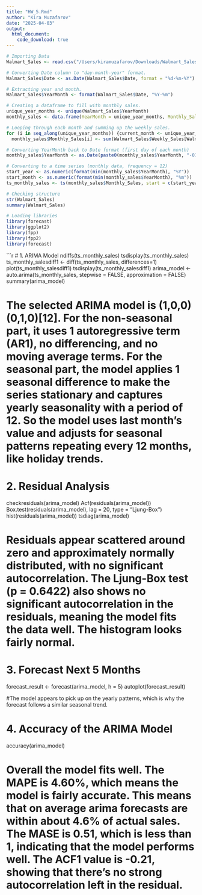```yaml
---
title: "HW_5.Rmd"
author: "Kira Muzafarov"
date: "2025-04-03"
output: 
  html_document:
    code_download: true
---
```


```r
# Importing Data
Walmart_Sales <- read.csv("/Users/kiramuzafarov/Downloads/Walmart_Sales.csv", header = TRUE)

# Converting Date column to "day-month-year" format.
Walmart_Sales$Date <- as.Date(Walmart_Sales$Date, format = "%d-%m-%Y")

# Extracting year and month.
Walmart_Sales$YearMonth <- format(Walmart_Sales$Date, "%Y-%m")

# Creating a dataframe to fill with monthly sales.
unique_year_months <- unique(Walmart_Sales$YearMonth)
monthly_sales <- data.frame(YearMonth = unique_year_months, Monthly_Sales = rep(NA, length(unique_year_months)))

# Looping through each month and summing up the weekly sales.
for (i in seq_along(unique_year_months)) {current_month <- unique_year_months[i]
  monthly_sales$Monthly_Sales[i] <- sum(Walmart_Sales$Weekly_Sales[Walmart_Sales$YearMonth == current_month], na.rm = TRUE)}

# Converting YearMonth back to Date format (first day of each month)
monthly_sales$YearMonth <- as.Date(paste0(monthly_sales$YearMonth, "-01"))

# Converting to a time series (monthly data, frequency = 12)
start_year <- as.numeric(format(min(monthly_sales$YearMonth), "%Y"))
start_month <- as.numeric(format(min(monthly_sales$YearMonth), "%m"))
ts_monthly_sales <- ts(monthly_sales$Monthly_Sales, start = c(start_year, start_month), frequency = 12)

# Checking structure
str(Walmart_Sales)
summary(Walmart_Sales)

# Loading libraries
library(forecast)
library(ggplot2)
library(fpp)
library(fpp2)
library(forecast)
```

```r
# 1. ARIMA Model
ndiffs(ts_monthly_sales)
tsdisplay(ts_monthly_sales)
ts_monthly_salesdiff1 <- diff(ts_monthly_sales, differences=1)
plot(ts_monthly_salesdiff1)
tsdisplay(ts_monthly_salesdiff1)
arima_model <- auto.arima(ts_monthly_sales, stepwise = FALSE, approximation = FALSE)
summary(arima_model)

# The selected ARIMA model is (1,0,0)(0,1,0)[12]. For the non-seasonal part, it uses 1 autoregressive term (AR1), no differencing, and no moving average terms. For the seasonal part, the model applies 1 seasonal difference to make the series stationary and captures yearly seasonality with a period of 12. So the model uses last month’s value and adjusts for seasonal patterns repeating every 12 months, like holiday trends.

# 2. Residual Analysis
checkresiduals(arima_model)
Acf(residuals(arima_model))
Box.test(residuals(arima_model), lag = 20, type = "Ljung-Box")
hist(residuals(arima_model))
tsdiag(arima_model)

# Residuals appear scattered around zero and approximately normally distributed, with no significant autocorrelation. The Ljung-Box test (p = 0.6422) also shows no significant autocorrelation in the residuals, meaning the model fits the data well. The histogram looks fairly normal.

# 3. Forecast Next 5 Months
forecast_result <- forecast(arima_model, h = 5)
autoplot(forecast_result)

#The model appears to pick up on the yearly patterns, which is why the forecast follows a similar seasonal trend.

# 4. Accuracy of the ARIMA Model
accuracy(arima_model)

# Overall the model fits well. The MAPE is 4.60%, which means the model is fairly accurate. This means that on average arima forecasts are within about 4.6% of actual sales. The MASE is 0.51, which is less than 1, indicating that the model performs well. The ACF1 value is -0.21, showing that there’s no strong autocorrelation left in the residual.